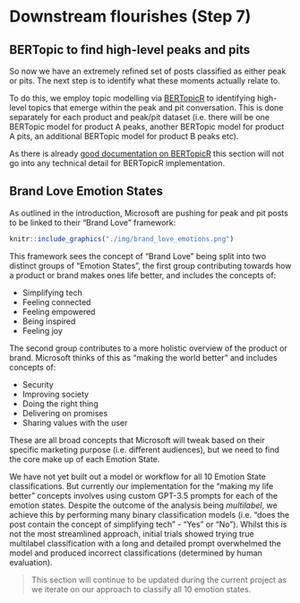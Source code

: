 # Downstream flourishes (Step 7) {#step-seven}

## BERTopic to find high-level peaks and pits
So now we have an extremely refined set of posts classified as either peak or pits. The next step is to identify what these moments actually relate to.

To do this, we employ topic modelling via [BERTopicR](https://aoiferyan-sc.github.io/BertopicR/) to identifying high-level topics that emerge within the peak and pit conversation. This is done separately  for each product and peak/pit dataset (i.e. there will be one BERTopic model for product A peaks, another BERTopic model for product A pits, an additional BERTopic model for product B peaks etc). 

As there is already [good documentation on BERTopicR](https://aoiferyan-sc.github.io/BertopicR/) this section will not go into any technical detail for BERTopicR implementation.

## Brand Love Emotion States {#step-eight}

As outlined in the introduction, Microsoft are pushing for peak and pit posts to be linked to their "Brand Love" framework: 

```r
knitr::include_graphics("./img/brand_love_emotions.png")
```

This framework sees the concept of "Brand Love" being split into two distinct groups of "Emotion States", the first group contributing towards how a product or brand makes ones life better, and includes the concepts of:

* Simplifying tech
* Feeling connected
* Feeling empowered
* Being inspired
* Feeling joy

The second group contributes to a more holistic overview of the product or brand. Microsoft thinks of this as "making the world better" and includes concepts of:

* Security
* Improving society
* Doing the right thing
* Delivering on promises
* Sharing values with the user

These are all broad concepts that Microsoft will tweak based on their specific marketing purpose (i.e. different audiences), but we need to find the core make up of each Emotion State.

We have not yet built out a model or workflow for all 10 Emotion State classifications. But currently our implementation for the "making my life better" concepts involves using custom GPT-3.5 prompts for each of the emotion states. Despite the outcome of the analysis being *multilabel*, we achieve this by performing many binary classification models (i.e. "does the post contain the concept of simplifying tech" - "Yes" or "No"). Whilst this is not the most streamlined approach, initial trials showed trying true multilabel classification with a long and detailed prompt overwhelmed the model and produced incorrect classifications (determined by human evaluation).

> This section will continue to be updated during the current project as we iterate on our approach to classify all 10 emotion states.

